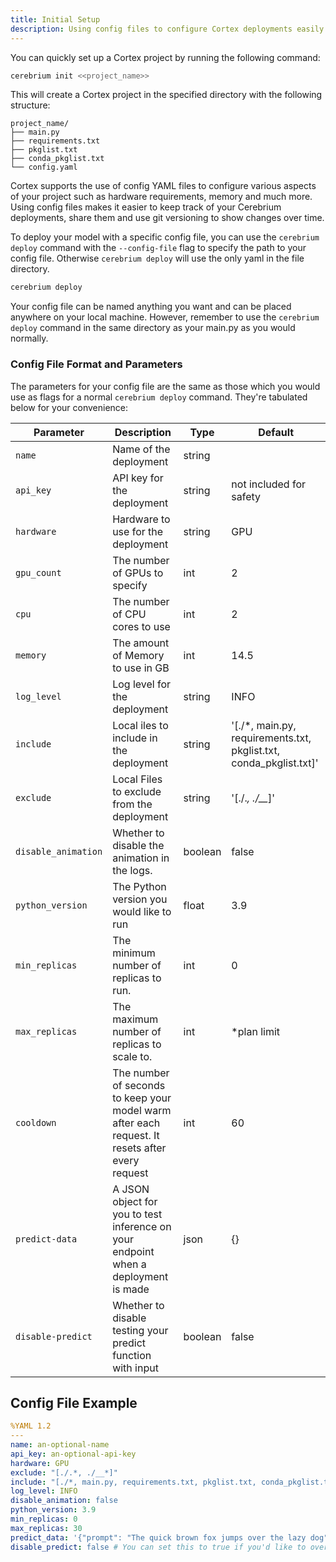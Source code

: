 ```yaml
---
title: Initial Setup
description: Using config files to configure Cortex deployments easily and quickly
---
```


You can quickly set up a Cortex project by running the following command:

```bash
cerebrium init <<project_name>>
```

This will create a Cortex project in the specified directory with the following structure:

```
project_name/
├── main.py
├── requirements.txt
├── pkglist.txt
├── conda_pkglist.txt
└── config.yaml
```

Cortex supports the use of config YAML files to configure various aspects of your project such as hardware requirements, memory and much more.
Using config files makes it easier to keep track of your Cerebrium deployments, share them and use git versioning to show changes over time.

To deploy your model with a specific config file, you can use the `cerebrium deploy` command with the `--config-file` flag to specify the path to your config file. Otherwise `cerebrium deploy` will use the only yaml in the file directory.

```bash
cerebrium deploy
```

Your config file can be named anything you want and can be placed anywhere on your local machine. However, remember to use the `cerebrium deploy` command in the same directory as your main.py as you would normally.

### Config File Format and Parameters

The parameters for your config file are the same as those which you would use as flags for a normal `cerebrium deploy` command. They're tabulated below for your convenience:

| Parameter           | Description                                                                                     | Type    | Default                                                            |
| ------------------- | ----------------------------------------------------------------------------------------------- | ------- | ------------------------------------------------------------------ |
| `name`              | Name of the deployment                                                                          | string  |                                                                    |
| `api_key`           | API key for the deployment                                                                      | string  | not included for safety                                            |
| `hardware`          | Hardware to use for the deployment                                                              | string  | GPU                                                                |
| `gpu_count`         | The number of GPUs to specify                                                                   | int     | 2                                                                  |
| `cpu`               | The number of CPU cores to use                                                                  | int     | 2                                                                  |
| `memory`            | The amount of Memory to use in GB                                                               | int     | 14.5                                                               |
| `log_level`         | Log level for the deployment                                                                    | string  | INFO                                                               |
| `include`           | Local iles to include in the deployment                                                         | string  | '[./*, main.py, requirements.txt, pkglist.txt, conda_pkglist.txt]' |
| `exclude`           | Local Files to exclude from the deployment                                                      | string  | '[./.*, ./__*]'                                                    |
| `disable_animation` | Whether to disable the animation in the logs.                                                   | boolean | false                                                              |
| `python_version`    | The Python version you would like to run                                                        | float   | 3.9                                                                |
| `min_replicas`      | The minimum number of replicas to run.                                                          | int     | 0                                                                  |
| `max_replicas`      | The maximum number of replicas to scale to.                                                     | int     | \*plan limit                                                       |
| `cooldown`          | The number of seconds to keep your model warm after each request. It resets after every request | int     | 60                                                                 |
| `predict-data`      | A JSON object for you to test inference on your endpoint when a deployment is made              | json    | {}                                                                 |
| `disable-predict`   | Whether to disable testing your predict function with input                                     | boolean | false                                                              |

## Config File Example

```yaml
%YAML 1.2
---
name: an-optional-name
api_key: an-optional-api-key
hardware: GPU
exclude: "[./.*, ./__*]"
include: "[./*, main.py, requirements.txt, pkglist.txt, conda_pkglist.txt]"
log_level: INFO
disable_animation: false
python_version: 3.9
min_replicas: 0
max_replicas: 30
predict_data: '{"prompt": "The quick brown fox jumps over the lazy dog"}'
disable_predict: false # You can set this to true if you'd like to override the predict-on-build functionality.
```
